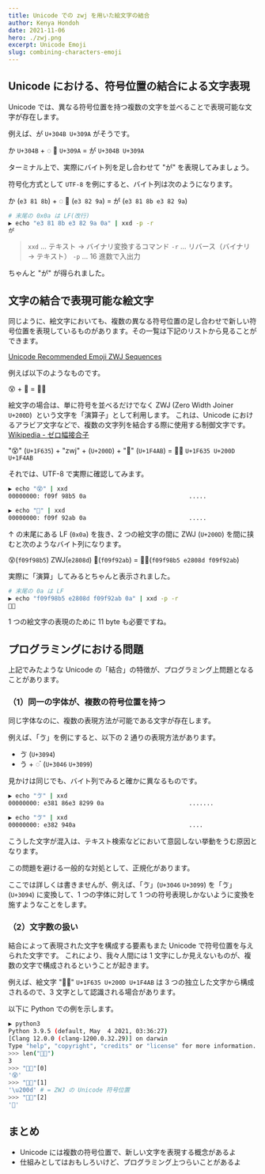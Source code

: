 ```yaml
---
title: Unicode での zwj を用いた絵文字の結合
author: Kenya Hondoh
date: 2021-11-06
hero: ./zwj.png
excerpt: Unicode Emoji
slug: combining-characters-emoji
---
```


## Unicode における、符号位置の結合による文字表現

Unicode では、異なる符号位置を持つ複数の文字を並べることで表現可能な文字が存在します。

例えば、か゚ `U+304B U+309A` がそうです。

か `U+304B` + ◌ ゚ `U+309A` = か゚ `U+304B U+309A`

ターミナル上で、実際にバイト列を足し合わせて "か゚" を表現してみましょう。

符号化方式として `UTF-8` を例にすると、バイト列は次のようになります。

か (`e3 81 8b`) + ◌ ゚ (`e3 82 9a`) = か゚ (`e3 81 8b e3 82 9a`)

```bash
# 末尾の 0x0a は LF(改行)
▶ echo "e3 81 8b e3 82 9a 0a" | xxd -p -r
か゚
```

> `xxd` ... テキスト → バイナリ変換するコマンド
> `-r` ... リバース（バイナリ → テキスト）
> `-p` ... 16 進数で入出力

ちゃんと "か゚" が得られました。

## 文字の結合で表現可能な絵文字

同じように、絵文字においても、複数の異なる符号位置の足し合わせで新しい符号位置を表現しているものがあります。その一覧は下記のリストから見ることができます。

[Unicode Recommended Emoji ZWJ Sequences](https://unicode.org/emoji/charts/emoji-zwj-sequences.html)

例えば以下のようなものです。

😵 + 💫 = 😵‍💫

絵文字の場合は、単に符号を並べるだけでなく ZWJ (Zero Width Joiner `U+200D`)  という文字を「演算子」として利用します。
これは、Unicode におけるアラビア文字などで、複数の文字列を結合する際に使用する制御文字です。[Wikipedia - ゼロ幅接合子](https://ja.wikipedia.org/wiki/%E3%82%BC%E3%83%AD%E5%B9%85%E6%8E%A5%E5%90%88%E5%AD%90)

"😵" (`U+1F635`) + "zwj" + (`U+200D`) + "💫" (`U+1F4AB`) = 😵‍💫 `U+1F635 U+200D U+1F4AB`

それでは、UTF-8 で実際に確認してみます。

```bash
▶ echo "😵" | xxd
00000000: f09f 98b5 0a                             .....

▶ echo "💫" | xxd
00000000: f09f 92ab 0a                             .....
```

↑ の末尾にある LF (`0x0a`) を抜き、2 つの絵文字の間に ZWJ (`U+200D`) を間に挟むと次のようなバイト列になります。

😵(`f09f98b5`) ZWJ(`e2808d`) 💫(`f09f92ab`) = 😵‍💫(`f09f98b5 e2808d f09f92ab`)

実際に「演算」してみるとちゃんと表示されました。

```bash
# 末尾の 0a は LF
▶ echo "f09f98b5 e2808d f09f92ab 0a" | xxd -p -r
😵‍💫
```

1 つの絵文字の表現のために 11 byte も必要ですね。

## プログラミングにおける問題

上記でみたような Unicode の「結合」の特徴が、プログラミング上問題となることがあります。

### （1）同一の字体が、複数の符号位置を持つ

同じ字体なのに、複数の表現方法が可能である文字が存在します。

例えば、「ゔ」を例にすると、以下の 2 通りの表現方法があります。

- ゔ (`U+3094`)
- う + ◌ ゙ (`U+3046` `U+3099`)

見かけは同じでも、バイト列でみると確かに異なるものです。

```bash
▶ echo "ゔ" | xxd
00000000: e381 86e3 8299 0a                        .......

▶ echo "ゔ" | xxd
00000000: e382 940a                                ....
```

こうした文字が混入は、テキスト検索などにおいて意図しない挙動をうむ原因となります。

この問題を避ける一般的な対処として、正規化があります。

ここでは詳しくは書きませんが、例えば、「ゔ」(`U+3046` `U+3099`) を「ゔ」(`U+3094`) に変換して、1 つの字体に対して 1 つの符号表現しかないように変換を施すようなことをします。

### （2）文字数の扱い

結合によって表現された文字を構成する要素もまた Unicode で符号位置を与えられた文字です。
これにより、我々人間には 1 文字にしか見えないものが、複数の文字で構成されるということが起きます。

例えば、絵文字 "😵‍💫" `U+1F635 U+200D U+1F4AB` は 3 つの独立した文字から構成されるので、3 文字として認識される場合があります。

以下に Python での例を示します。

```bash
▶ python3
Python 3.9.5 (default, May  4 2021, 03:36:27)
[Clang 12.0.0 (clang-1200.0.32.29)] on darwin
Type "help", "copyright", "credits" or "license" for more information.
>>> len("😵‍💫")
3
>>> "😵‍💫"[0]
'😵'
>>> "😵‍💫"[1]
'\u200d' # = ZWJ の Unicode 符号位置
>>> "😵‍💫"[2]
'💫'
```

## まとめ

- Unicode には複数の符号位置で、新しい文字を表現する概念があるよ
- 仕組みとしてはおもしろいけど、プログラミング上つらいことがあるよ
